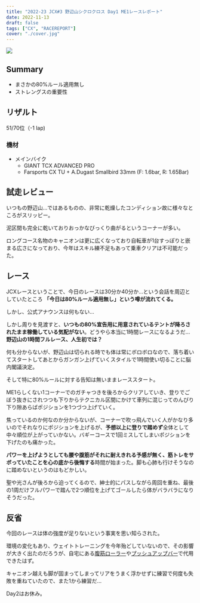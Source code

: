 ```yaml
---
title: "2022-23 JCX#3 野辺山シクロクロス Day1 ME1レースレポート"
date: 2022-11-13
draft: false
tags: ["CX", "RACEREPORT"]
cover: "./cover.jpg"
---
```


![ ](./cover.jpg)

## Summary

- まさかの80%ルール適用無し
- ストレングスの重要性

## リザルト

51/70位（-1 lap)

### 機材

- メインバイク
  - GIANT TCX ADVANCED PRO
  - Farsports CX TU + A.Dugast Smallbird 33mm (F: 1.6bar, R: 1.65Bar)

## 試走レビュー

いつもの野辺山…ではあるものの、非常に乾燥したコンディション故に様々なところがスリッピー。

泥区間も完全に乾いておりおっかなびっくり曲がるというコーナーが多い。

ロングコース名物のキャニオンは更に広くなっており自転車が1台すっぽりと嵌まる広さになっており、今年はスキル練不足もあって乗車クリアは不可能だった。

## レース

JCXレースということで、今日のレースは30分か40分か…という会話を周辺としていたところ **「今日は80%ルール適用無し」という噂が流れてくる。**

しかし、公式アナウンスは何もない…

しかし周りを見渡すと、**いつもの80%宣告用に用意されているテントが降ろされたまま稼働している気配がない**。どうやら本当に1時間レースになるようだ…**野辺山の1時間フルレース、人生初では？**

何も分からないが、野辺山は切られる時でも体は常にボロボロなので、落ち着いてスタートしてあとからガンガン上げていくスタイルで1時間使い切ることに脳内閣議決定。

そして特に80%ルールに対する告知は無いままレーススタート。

ME1らしくない1コーナーでのガチャつきを後ろからクリアしていき、登りでごぼう抜きにされつつも下りからテクニカル区間にかけて車列に混じってのんびり下り隙あらばポジションを1つづつ上げていく。

焦っているのか何なのか分からないが、コーナーで吹っ飛んでいく人がかなり多いのでそれなりにポジションを上げるが、**予想以上に登りで踏めず**全体として中々順位が上がっていかない。バギーコースで1回ミスしてしまいポジションを下げたのも痛かった。

**パワーを上げようとしても腰や腹筋がそれに耐えきれる予感が無く、筋トレをサボっていたことを心の底から後悔する**時間が始まった。脚も心肺も行けそうなのに踏めないというのはもどかしい。

聖や光さんが後ろから迫ってくるので、紳士的にパスしながら周回を重ね、最後の1周だけフルパワーで踏んで2つ順位を上げてゴールしたら体がバラバラになりそうだった。

## 反省

今回のレースは体の強度が足りないという事実を思い知らされた。

環境の変化もあり、ウェイトトレーニングを今年殆どしていないので、その影響が大きく出たのだろうが、自宅にある[腹筋ローラー](https://amzn.to/3UQ55dZ)や[プッシュアップバー](https://amzn.to/3UQ59KL)で代用できたはず。

<LinkBox url="https://www.amazon.co.jp/dp/B07SNP54DB/" isAmazonLink />

キャニオン越えも脚が固まってしまってリアをうまく浮かせずに練習で何度も失敗を重ねていたので、また1から練習だ…

Day2はお休み。

